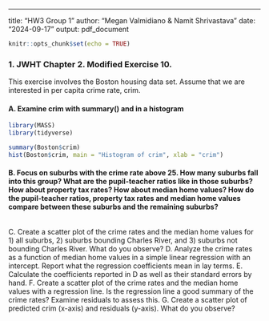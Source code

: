 ---
title: "HW3 Group 1"
author: "Megan Valmidiano & Namit Shrivastava"
date: "2024-09-17"
output: pdf_document

```r
knitr::opts_chunk$set(echo = TRUE)
```

### 1. JWHT Chapter 2. Modified Exercise 10.

This exercise involves the Boston housing data set. Assume that we are interested in per
capita crime rate, crim.

#### A. Examine crim with summary() and in a histogram

```r
library(MASS)
library(tidyverse)
```

```r
summary(Boston$crim)
hist(Boston$crim, main = "Histogram of crim", xlab = "crim")
```

#### B. Focus on suburbs with the crime rate above 25. How many suburbs fall into this group? What are the pupil-teacher ratios like in those suburbs? How about property tax rates? How about median home values? How do the pupil-teacher ratios, property tax rates and median home values compare between these suburbs and the remaining suburbs?

```r

```

C. Create a scatter plot of the crime rates and the median home values for 1) all suburbs, 2)
suburbs bounding Charles River, and 3) suburbs not bounding Charles River. What do you
observe?
D. Analyze the crime rates as a function of median home values in a simple linear regression
with an intercept. Report what the regression coefficients mean in lay terms.
E. Calculate the coefficients reported in D as well as their standard errors by hand.
F. Create a scatter plot of the crime rates and the median home values with a regression line.
Is the regression line a good summary of the crime rates? Examine residuals to assess this.
G. Create a scatter plot of predicted crim (x-axis) and residuals (y-axis). What do you
observe?
